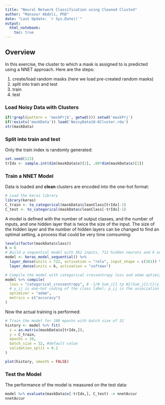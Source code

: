```yaml
---
title: "Neural Network Classification using Cleaned Clusted"
author: "Mansour Abdoli, PhD"
date: "Last Update: `r Sys.Date()`"
output: 
  html_notebook:
    toc: true
---
```


## Overview

In this exercise, the cluster to which a mask is assigned to is predicted using a NNET approach. Here are the steps:

1. create/load random masks (here we load pre-created random masks)
2. split into train and test
3. train
4. test

### Load Noisy Data with Clusters

```r
if(!grepl(pattern = 'maskPrj$', getwd())) setwd('maskPrj')
if(!exists('maskData')) load('NoisyData10-6Cluster.rda')
str(maskData)
```

### Split into train and test

Only the train index is randomly generated:
```r
set.seed(123)
trIdx <- sample.int(dim(maskData$x)[1], .80*dim(maskData$x)[1])
```

### Train a NNET Model

Data is loaded and **clean** clusters are encoded into the one-hot format:
```r
# Load the keras library
library(keras)
C_train <- to_categorical(maskData$cleanClass[trIdx]-1)
C_test <- to_categorical(maskData$cleanClass[-trIdx]-1)
```

A model is defined with the number of output classes, and the number of inputs, and one hidden layer that is twice the size of the input. The size of the hidden layer and the number of hidden layers can be changed to find an optimal setting, a process that could be very time comsuming:

```r
levels(factor(maskData$class))
k = 6
# Build a sequential model with 361 inputs, 712 hidden neurons and k outputs
model <- keras_model_sequential() %>%
  layer_dense(units = 722, activation = "relu", input_shape = c(361)) %>%
  layer_dense(units = k, activation = "softmax")

# Compile the model with categorical crossentropy loss and adam optimizer
model %>% compile(
  loss = "categorical_crossentropy", # -1/N Sum_i{1 tp N}(Sum_j{1:C}(y_ij * log(p_ij))):
  # y_ij is one-hot coding of the class label; p_ij is the association to class j
  optimizer = "adam",
  metrics = c("accuracy")
)
```

Now the actual training is performed:
```r
# Train the model for 100 epochs with batch size of 32
history <- model %>% fit(
  x = as.matrix(maskData$x[trIdx,]),
  y = C_train,
  epochs = 20,
  batch_size = 32, #default value
  validation_split = 0.2
)
```

```r
plot(history, smooth = FALSE)

```

### Test the Model
The performance of the model is measured on the test data:

```r
model %>% evaluate(maskData$x[-trIdx,], C_test) -> nnetAccur
nnetAccur
```

